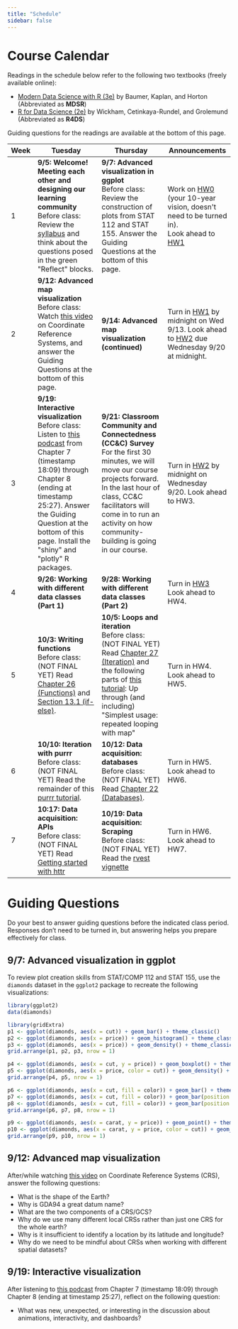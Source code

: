 ```yaml
---
title: "Schedule"
sidebar: false
---
```


# Course Calendar

Readings in the schedule below refer to the following two textbooks (freely available online):

- [Modern Data Science with R (3e)](https://mdsr-book.github.io/mdsr3e/) by Baumer, Kaplan, and Horton (Abbreviated as **MDSR**)
- [R for Data Science (2e)](https://r4ds.hadley.nz/) by Wickham, Cetinkaya-Rundel, and Grolemund (Abbreviated as **R4DS**)

Guiding questions for the readings are available at the bottom of this page.

```{=html}
<table class="tg" data-quarto-disable-processing="true">
<thead>
  <tr>
    <th class="topleft" style="width: 10%"><b>Week</b></th>
    <th class="topleft" style="width: 30%"><b>Tuesday</b></th>
    <th class="topleft" style="width: 30%"><b>Thursday</b></th>
    <th class="topleft" style="width: 30%"><b>Announcements</b></th>
  </tr>
</thead>

<tbody>
  <tr>
    <td class="topleft">1</td>
    
    <td class="topleft">
      <b>9/5: Welcome! Meeting each other and designing our learning community</b> <br>
      Before class: Review the <a href="https://lmyint.github.io/212_fall_2023/syllabus.html">syllabus</a> and think about the questions posed in the green "Reflect" blocks.
    </td>
    <td class="topleft">
      <b>9/7: Advanced visualization in ggplot</b> <br>
      Before class: Review the construction of plots from STAT 112 and STAT 155. Answer the Guiding Questions at the bottom of this page. <br>
    </td>
    
    <td class="topleft">
      Work on <a href="https://lmyint.github.io/212_fall_2023/homework0.html">HW0</a> (your 10-year vision, doesn't need to be turned in).<br>Look ahead to <a href="https://lmyint.github.io/212_fall_2023/homework1.html">HW1</a>
    </td>
  </tr>
  <!----------------------------------------------------------->
  
  
  <tr>
    <td class="topleft">2</td>
    <td class="topleft">
      <b>9/12: Advanced map visualization</b> <br>
      Before class: Watch <a href="https://youtu.be/xJyJlKbZFlc?si=pc7ThQPO-v8ur-qx">this video</a> on Coordinate Reference Systems, and answer the Guiding Questions at the bottom of this page.<br>
    </td>
    
    <td class="topleft">
      <b>9/14: Advanced map visualization (continued)</b> <br>
    </td>
    
    <td class="topleft">Turn in <a href="https://lmyint.github.io/212_fall_2023/homework1.html">HW1</a> by midnight on Wed 9/13. Look ahead to <a href="https://lmyint.github.io/212_fall_2023/homework2.html">HW2</a> due Wednesday 9/20 at midnight.</td>
  </tr>
  <!----------------------------------------------------------->
  
  
  <tr>
    <td class="topleft">3</td>
    <td class="topleft">
      <b>9/19: Interactive visualization</b> <br>
      Before class: Listen to <a href="https://datastori.es/127-storytelling-with-data-with-cole-nussbaumer-knaflic/">this podcast</a> from Chapter 7 (timestamp 18:09) through Chapter 8 (ending at timestamp 25:27). Answer the Guiding Question at the bottom of this page. Install the "shiny" and "plotly" R packages.
    </td>
    
    <td class="topleft">
      <b>9/21: Classroom Community and Connectedness (CC&C) Survey</b> <br>
      For the first 30 minutes, we will move our course projects forward. In the last hour of class, CC&C facilitators will come in to run an activity on how community-building is going in our course.
    </td>
    
    <td class="topleft">Turn in <a href="https://lmyint.github.io/212_fall_2023/homework2.html">HW2</a> by midnight on Wednesday 9/20. Look ahead to HW3.</td>
  </tr>
  <!----------------------------------------------------------->
  
  
  <tr>
    <td class="topleft">4</td>
    <td class="topleft">
      <b>9/26: Working with different data classes (Part 1)</b>
      <!-- Before class: (NOT FINAL YET) Group 1 reads <a href="https://r4ds.hadley.nz/logicals.html">Chapter 13 (Logicals)</a> of R4DS. Group 2 reads <a href="https://r4ds.hadley.nz/numbers.html">Chapter 14 (Numbers)</a>. Group 3 reads <a href="https://r4ds.hadley.nz/datetimes.html">Chapter 18 (Dates/Times)</a>. <br> -->
    </td>
    
    <td class="topleft">
      <b>9/28: Working with different data classes (Part 2)</b> <br>
      <!-- Before class: (NOT FINAL YET) Read <a href="https://r4ds.hadley.nz/strings.html">Chapter 15 (Strings)</a>, <a href="https://r4ds.hadley.nz/regexps.html">Chapter 16 (Regular Expressions)</a>, and <a href="https://r4ds.hadley.nz/factors.html">Chapter 17 (Factors)</a> of R4DS. <br> -->
    </td>
    
    <td class="topleft">Turn in <a href="https://lmyint.github.io/212_fall_2023/homework3.html">HW3</a> Look ahead to HW4.</td>
  </tr>
  <!----------------------------------------------------------->
  
  
  <tr>
    <td class="topleft">5</td>
    <td class="topleft">
      <b>10/3: Writing functions</b> <br>
      Before class: (NOT FINAL YET) Read <a href="https://r4ds.hadley.nz/functions.html">Chapter 26 (Functions)</a> and <a href="https://bookdown.org/rdpeng/rprogdatascience/control-structures.html#if-else">Section 13.1 (if-else)</a>. <br>
    </td>
    
    <td class="topleft">
      <b>10/5: Loops and iteration</b> <br>
      Before class: (NOT FINAL YET) Read <a href="https://r4ds.hadley.nz/iteration.html">Chapter 27 (Iteration)</a> and the following parts of <a href="https://www.rebeccabarter.com/blog/2019-08-19_purrr">this tutorial</a>: Up through (and including) "Simplest usage: repeated looping with map" <br>
    </td>
    
    <td class="topleft">Turn in HW4. Look ahead to HW5.</td>
  </tr>
  <!----------------------------------------------------------->
  
  
  <tr>
    <td class="topleft">6</td>
    <td class="topleft">
      <b>10/10: Iteration with purrr</b> <br>
      Before class: (NOT FINAL YET) Read the remainder of this <a href="https://www.rebeccabarter.com/blog/2019-08-19_purrr">purrr tutorial</a>. <br>
    </td>
    
    <td class="topleft">
      <b>10/12: Data acquisition: databases</b> <br>
      Before class: (NOT FINAL YET) Read <a href="https://r4ds.hadley.nz/databases.html">Chapter 22 (Databases)</a>. <br>
    </td>
    
    <td class="topleft">Turn in HW5. Look ahead to HW6.</td>
  </tr>
  <!----------------------------------------------------------->
  
  
  <tr>
    <td class="topleft">7</td>
    <td class="topleft">
      <b>10:17: Data acquisition: APIs</b> <br>
      Before class: (NOT FINAL YET) Read <a href="https://httr.r-lib.org/articles/quickstart.html">Getting started with httr</a> <br>
    </td>
    
    <td class="topleft">
      <b>10/19: Data acquisition: Scraping</b> <br>
      Before class: (NOT FINAL YET) Read the <a href="https://cran.r-project.org/web/packages/rvest/vignettes/rvest.html">rvest vignette</a> <br>
    </td>
    
    <td class="topleft">Turn in HW6. Look ahead to HW7.</td>
  </tr>
</tbody>
</table>
```


# Guiding Questions

Do your best to answer guiding questions before the indicated class period. Responses don't need to be turned in, but answering helps you prepare effectively for class.

## 9/7: Advanced visualization in ggplot

To review plot creation skills from STAT/COMP 112 and STAT 155, use the `diamonds` dataset in the `ggplot2` package to recreate the following visualizations:

```r
library(ggplot2)
data(diamonds)
```

```r
library(gridExtra)
p1 <- ggplot(diamonds, aes(x = cut)) + geom_bar() + theme_classic()
p2 <- ggplot(diamonds, aes(x = price)) + geom_histogram() + theme_classic()
p3 <- ggplot(diamonds, aes(x = price)) + geom_density() + theme_classic()
grid.arrange(p1, p2, p3, nrow = 1)

p4 <- ggplot(diamonds, aes(x = cut, y = price)) + geom_boxplot() + theme_classic()
p5 <- ggplot(diamonds, aes(x = price, color = cut)) + geom_density() + theme_classic()
grid.arrange(p4, p5, nrow = 1)

p6 <- ggplot(diamonds, aes(x = cut, fill = color)) + geom_bar() + theme_classic()
p7 <- ggplot(diamonds, aes(x = cut, fill = color)) + geom_bar(position = "dodge") + theme_classic()
p8 <- ggplot(diamonds, aes(x = cut, fill = color)) + geom_bar(position = "fill") + theme_classic()
grid.arrange(p6, p7, p8, nrow = 1)

p9 <- ggplot(diamonds, aes(x = carat, y = price)) + geom_point() + theme_classic()
p10 <- ggplot(diamonds, aes(x = carat, y = price, color = cut)) + geom_point() + geom_smooth(method = "lm") + theme_classic()
grid.arrange(p9, p10, nrow = 1)
```

## 9/12: Advanced map visualization

After/while watching [this video](https://youtu.be/xJyJlKbZFlc?si=pc7ThQPO-v8ur-qx) on Coordinate Reference Systems (CRS), answer the following questions:

- What is the shape of the Earth?
- Why is GDA94 a great datum name?
- What are the two components of a CRS/GCS?
- Why do we use many different local CRSs rather than just one CRS for the whole earth?
- Why is it insufficient to identify a location by its latitude and longitude?
- Why do we need to be mindful about CRSs when working with different spatial datasets?

## 9/19: Interactive visualization

After listening to [this podcast](https://datastori.es/127-storytelling-with-data-with-cole-nussbaumer-knaflic/) from Chapter 7 (timestamp 18:09) through Chapter 8 (ending at timestamp 25:27), reflect on the following question:

- What was new, unexpected, or interesting in the discussion about animations, interactivity, and dashboards?

<!-- Consider this post for another week: https://www.storytellingwithdata.com/blog/2014/04/exploratory-vs-explanatory-analysis -->

